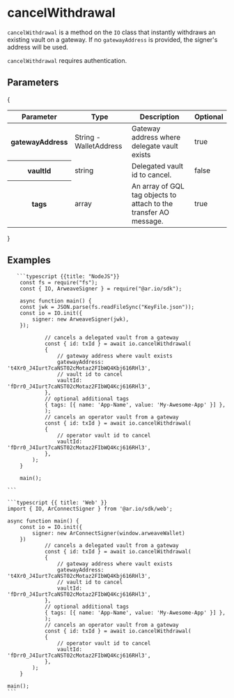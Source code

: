 
<HeroPattern />

# cancelWithdrawal

`cancelWithdrawal` is a method on the `IO` class that instantly withdraws an existing vault on a gateway. If no `gatewayAddress` is provided, the signer's address will be used.

`cancelWithdrawal` requires authentication.

## Parameters

{

<div style={{ textAlign: 'center' }}>
  <table className="inline-table">
    <thead>
      <tr>
        <th>Parameter</th>
        <th>Type</th>
        <th>Description</th>
        <th>Optional</th>
      </tr>
    </thead>
    <tbody>
      <tr>
        <th>gatewayAddress</th>
        <td>String - WalletAddress</td>
        <td>Gateway address where delegate vault exists</td>
        <td>true</td>
      </tr>
      <tr>
        <th>vaultId</th>
        <td>string</td>
        <td>Delegated vault id to cancel.</td>
        <td>false</td>
      </tr>
      <tr>
        <th>tags</th>
        <td>array</td>
        <td>
          An array of GQL tag objects to attach to the transfer AO message.
        </td>
        <td>true</td>
      </tr>
    </tbody>
  </table>
</div>
}

## Examples

<CodeGroup title="cancelWithdrawal">

       ```typescript {{title: "NodeJS"}}
        const fs = require("fs");
        const { IO, ArweaveSigner } = require("@ar.io/sdk");

        async function main() {
        const jwk = JSON.parse(fs.readFileSync("KeyFile.json"));
        const io = IO.init({
            signer: new ArweaveSigner(jwk),
        });

                // cancels a delegated vault from a gateway
                const { id: txId } = await io.cancelWithdrawal(
                {
                    // gateway address where vault exists
                    gatewayAddress: 't4Xr0_J4Iurt7caNST02cMotaz2FIbWQ4Kbj616RHl3',
                    // vault id to cancel
                    vaultId: 'fDrr0_J4Iurt7caNST02cMotaz2FIbWQ4Kcj616RHl3',
                },
                // optional additional tags
                { tags: [{ name: 'App-Name', value: 'My-Awesome-App' }] },
                );
                // cancels an operator vault from a gateway
                const { id: txId } = await io.cancelWithdrawal(
                {
                    // operator vault id to cancel
                    vaultId: 'fDrr0_J4Iurt7caNST02cMotaz2FIbWQ4Kcj616RHl3',
                },
            );
        }

        main();

    ```

    ```typescript {{ title: 'Web' }}
    import { IO, ArConnectSigner } from '@ar.io/sdk/web';

    async function main() {
        const io = IO.init({
            signer: new ArConnectSigner(window.arweaveWallet)
        })
                // cancels a delegated vault from a gateway
                const { id: txId } = await io.cancelWithdrawal(
                {
                    // gateway address where vault exists
                    gatewayAddress: 't4Xr0_J4Iurt7caNST02cMotaz2FIbWQ4Kbj616RHl3',
                    // vault id to cancel
                    vaultId: 'fDrr0_J4Iurt7caNST02cMotaz2FIbWQ4Kcj616RHl3',
                },
                // optional additional tags
                { tags: [{ name: 'App-Name', value: 'My-Awesome-App' }] },
                );
                // cancels an operator vault from a gateway
                const { id: txId } = await io.cancelWithdrawal(
                {
                    // operator vault id to cancel
                    vaultId: 'fDrr0_J4Iurt7caNST02cMotaz2FIbWQ4Kcj616RHl3',
                },
            );
        }

    main();
    ```

</CodeGroup>